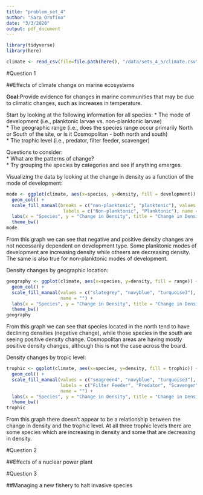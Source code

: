 ```yaml
---
title: "problem_set_4"
author: "Sara Orofino"
date: "3/3/2020"
output: pdf_document
---
```


```r
library(tidyverse)
library(here)

climate <- read_csv(file=file.path(here(), "/data/sets_4_5/climate.csv"))


```

#Question 1

##Effects of climate change on marine ecosystems

**Goal:**Provide evidence for changes in marine communities that may be due to climatic changes, such as increases in temperature.  

Start by looking at the following information for all species:
 * The mode of development (i.e., planktonic larvae vs. non-planktonic larvae)   
 * The geographic range (i.e., does the species range occur primarily North or South of the site, or is it Cosmopolitan - both north
and south)  
* The trophic level (i.e., predator, filter feeder, scavenger)   

Questions to consider:  
 * What are the patterns of change?  
 * Try grouping the species by categories and see if anything emerges.  

Visualizing the data by looking at the change in density as a function of the mode of development:   
```r

mode <- ggplot(climate, aes(x=species, y=density, fill = development)) + 
  geom_col() + 
  scale_fill_manual(breaks = c("non-planktonic", "planktonic"), values = c("turquoise3", "navyblue"),
                     labels = c("Non-planktonic", "Planktonic"), name = "") + 
  labs(x = "Species", y = "Change in Density", title = "Change in Density by Mode of Development") +
  theme_bw()
mode
```
 From this graph we can see that negative and positive density changes are not necessarily dependent on development type. Some planktonic modes of development are increasing density while otheers are decreasing density. The same is also true for non-planktonic modes of development.  
 
Density changes by geographic location:  
```r
geography <- ggplot(climate, aes(x=species, y=density, fill = range)) + 
  geom_col() + 
  scale_fill_manual(values = c("slategrey", "navyblue", "turquoise3"),
                    name = "") + 
  labs(x = "Species", y = "Change in Density", title = "Change in Density by Geographic Location") +
  theme_bw()
geography
```
From this graph we can see that species located in the north tend to have declining densities (negative change), while those species in the south are seeing positive density change. Cosmopolitan areas are having mostly positive density changes, although this is not the case across the board.  

Density changes by tropic level:  
```r
trophic <- ggplot(climate, aes(x=species, y=density, fill = trophic)) + 
  geom_col() + 
  scale_fill_manual(values = c("seagreen4", "navyblue", "turquoise3"),
                    labels = c("Filter Feeder", "Predator", "Scavenger"),
                    name = "") + 
  labs(x = "Species", y = "Change in Density", title = "Change in Density by Trophic Level") +
  theme_bw()
trophic
```
From this graph there doesn't appear to be a relationship between the change in density and the trophic level. At all three trophic levels there are some species which are increasing in density and some that are decreasing in density.  

#Question 2 

##Effects of a nuclear power plant

#Question 3

##Managing a new fishery to halt invasive species